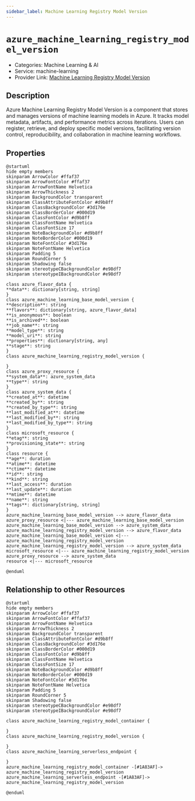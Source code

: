 ```yaml
---
sidebar_label: Machine Learning Registry Model Version
---
```


# `azure_machine_learning_registry_model_version`

- Categories: Machine Learning & AI
- Service: machine-learning
- Provider Link: [Machine Learning Registry Model Version](https://learn.microsoft.com/en-us/azure/machine-learning/concept-model-management-and-deployment#registering-and-versioning-models)

## Description

Azure Machine Learning Registry Model Version is a component that stores and manages versions of machine learning models in Azure. It tracks model metadata, artifacts, and performance metrics across iterations. Users can register, retrieve, and deploy specific model versions, facilitating version control, reproducibility, and collaboration in machine learning workflows.

## Properties

<ZoomPanPinch>

```kroki imgType="plantuml" imgAlt="Diagram of Machine Learning Registry Model Version data model"
@startuml
hide empty members
skinparam ArrowColor #ffaf37
skinparam ArrowFontColor #ffaf37
skinparam ArrowFontName Helvetica
skinparam ArrowThickness 2
skinparam BackgroundColor transparent
skinparam ClassAttributeFontColor #d9b8ff
skinparam ClassBackgroundColor #3d176e
skinparam ClassBorderColor #000d19
skinparam ClassFontColor #d9b8ff
skinparam ClassFontName Helvetica
skinparam ClassFontSize 17
skinparam NoteBackgroundColor #d9b8ff
skinparam NoteBorderColor #000d19
skinparam NoteFontColor #3d176e
skinparam NoteFontName Helvetica
skinparam Padding 5
skinparam RoundCorner 5
skinparam Shadowing false
skinparam stereotypeCBackgroundColor #e98df7
skinparam stereotypeIBackgroundColor #e98df7

class azure_flavor_data {
**data**: dictionary[string, string]
}
class azure_machine_learning_base_model_version {
**description**: string
**flavors**: dictionary[string, azure_flavor_data]
**is_anonymous**: boolean
**is_archived**: boolean
**job_name**: string
**model_type**: string
**model_uri**: string
**properties**: dictionary[string, any]
**stage**: string
}
class azure_machine_learning_registry_model_version {

}
class azure_proxy_resource {
**system_data**: azure_system_data
**type**: string
}
class azure_system_data {
**created_at**: datetime
**created_by**: string
**created_by_type**: string
**last_modified_at**: datetime
**last_modified_by**: string
**last_modified_by_type**: string
}
class microsoft_resource {
**etag**: string
**provisioning_state**: string
}
class resource {
**age**: duration
**atime**: datetime
**ctime**: datetime
**id**: string
**kind**: string
**last_access**: duration
**last_update**: duration
**mtime**: datetime
**name**: string
**tags**: dictionary[string, string]
}
azure_machine_learning_base_model_version --> azure_flavor_data
azure_proxy_resource <|--- azure_machine_learning_base_model_version
azure_machine_learning_base_model_version --> azure_system_data
azure_machine_learning_registry_model_version --> azure_flavor_data
azure_machine_learning_base_model_version <|--- azure_machine_learning_registry_model_version
azure_machine_learning_registry_model_version --> azure_system_data
microsoft_resource <|--- azure_machine_learning_registry_model_version
azure_proxy_resource --> azure_system_data
resource <|--- microsoft_resource

@enduml
```

</ZoomPanPinch>

## Relationship to other Resources

<ZoomPanPinch>

```kroki imgType="plantuml" imgAlt="Diagram of Machine Learning Registry Model Version resource relationships"
@startuml
hide empty members
skinparam ArrowColor #ffaf37
skinparam ArrowFontColor #ffaf37
skinparam ArrowFontName Helvetica
skinparam ArrowThickness 2
skinparam BackgroundColor transparent
skinparam ClassAttributeFontColor #d9b8ff
skinparam ClassBackgroundColor #3d176e
skinparam ClassBorderColor #000d19
skinparam ClassFontColor #d9b8ff
skinparam ClassFontName Helvetica
skinparam ClassFontSize 17
skinparam NoteBackgroundColor #d9b8ff
skinparam NoteBorderColor #000d19
skinparam NoteFontColor #3d176e
skinparam NoteFontName Helvetica
skinparam Padding 5
skinparam RoundCorner 5
skinparam Shadowing false
skinparam stereotypeCBackgroundColor #e98df7
skinparam stereotypeIBackgroundColor #e98df7

class azure_machine_learning_registry_model_container {

}
class azure_machine_learning_registry_model_version {

}
class azure_machine_learning_serverless_endpoint {

}
azure_machine_learning_registry_model_container -[#1A83AF]-> azure_machine_learning_registry_model_version
azure_machine_learning_serverless_endpoint -[#1A83AF]-> azure_machine_learning_registry_model_version

@enduml
```

</ZoomPanPinch>
